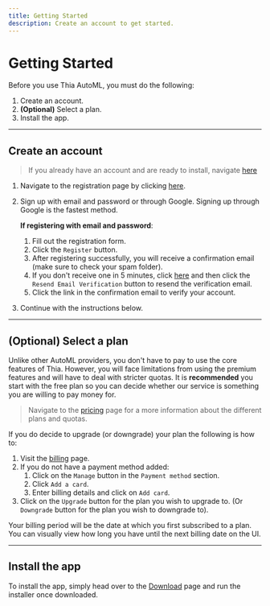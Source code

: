 ```yaml
---
title: Getting Started
description: Create an account to get started.
---
```


# Getting Started

Before you use Thia AutoML, you must do the following:

1. Create an account.
2. **(Optional)** Select a plan.
3. Install the app.

---

## Create an account

> If you already have an account and are ready to install, navigate [here][1]

1. Navigate to the registration page by clicking <a href="/../register" target="_blank" title="Register">here</a>.
2. Sign up with email and password or through Google. Signing up through Google is the fastest method.

    **If registering with email and password**:

    1. Fill out the registration form.
    2. Click the `Register` button.
    3. After registering successfully, you will receive a confirmation email (make sure to check your spam folder).
    4. If you don't receive one in 5 minutes, click <a href="/../register" target="_blank" title="Register">here</a> and
       then click the `Resend Email Verification` button to resend the verification email.
    5. Click the link in the confirmation email to verify your account.

3. Continue with the instructions below.

---

## (Optional) Select a plan

Unlike other AutoML providers, you don't have to pay to use the core features of Thia. However, you will face limitations
from using the premium features and will have to deal with stricter quotas. It is **recommended** you start with the
free plan so you can decide whether our service is something you are willing to pay money for.

> Navigate to the [pricing][2] page for a more information about the different plans and quotas.

If you do decide to upgrade (or downgrade) your plan the following is how to:

1. Visit the [billing][3] page.
2. If you do not have a payment method added:
    1. Click on the `Manage` button in the `Payment method` section.
    2. Click `Add a card`.
    3. Enter billing details and click on `Add card`.
3. Click on the `Upgrade` button for the plan you wish to upgrade to. (Or `Downgrade` button for the plan you wish to downgrade to).

Your billing period will be the date at which you first subscribed to a plan. You can visually view how long you have until the next billing date on the UI.

---

## Install the app

To install the app, simply head over to the [Download][4] page and run the installer once downloaded.

[1]: #install-the-app 'Install'
[2]: /../pricing 'Pricing Page'
[3]: /billing 'Billing Page'
[4]: /../download 'Download'
